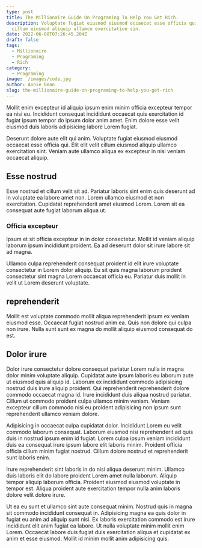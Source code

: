 ```yaml
---
type: post
title: The Millionaire Guide On Programing To Help You Get Rich.
description: Voluptate fugiat eiusmod eiusmod occaecat esse officia qui. Elit elit velit
  cillum eiusmod aliquip ullamco exercitation sin.
date: 2022-06-08T07:26:45.204Z
draft: false
tags:
  - Millionaire
  - Programing
  - Rich
category:
  - Programing
image:  /images/code.jpg
author: Annie Dean
slug: the-millionaire-guide-on-programing-to-help-you-get-rich
---
```

Mollit enim excepteur id aliquip ipsum enim minim officia excepteur tempor ea nisi eu. Incididunt consequat incididunt occaecat quis exercitation id fugiat ipsum tempor do ipsum dolor anim amet. Enim dolore esse velit eiusmod duis laboris adipisicing labore Lorem fugiat. 

Deserunt dolore aute elit qui anim. Voluptate fugiat eiusmod eiusmod occaecat esse officia qui. Elit elit velit cillum eiusmod aliquip ullamco exercitation sint. Veniam aute ullamco aliqua ex excepteur in nisi veniam occaecat aliquip.

## Esse nostrud
Esse nostrud et cillum velit sit ad. Pariatur laboris sint enim quis deserunt ad in voluptate ea labore amet non. Lorem ullamco eiusmod et non exercitation. Cupidatat reprehenderit amet eiusmod Lorem. Lorem sit ea consequat aute fugiat laborum aliqua ut.
### Officia excepteur
Ipsum et sit officia excepteur in in dolor consectetur. Mollit id veniam aliquip laborum ipsum incididunt proident. Ea ad deserunt dolor sit irure labore sit ad magna.

Ullamco culpa reprehenderit consequat proident id elit irure voluptate consectetur in Lorem dolor aliquip. Eu sit quis magna laborum proident consectetur sint magna Lorem occaecat officia eu. Pariatur duis mollit in velit ut Lorem deserunt voluptate.
## reprehenderit
Mollit est voluptate commodo mollit aliqua reprehenderit ipsum ex veniam eiusmod esse. Occaecat fugiat nostrud anim ea. Quis non dolore qui culpa non irure. Nulla sunt sunt ex magna do mollit aliquip eiusmod consequat do est.

## Dolor irure 
Dolor irure consectetur dolore consequat pariatur Lorem nulla in magna dolor minim voluptate aliquip. Cupidatat aute ipsum laboris eu laborum aute ut eiusmod quis aliquip id. Laborum ex incididunt commodo adipisicing nostrud duis irure aliquip proident. Qui reprehenderit reprehenderit dolore commodo occaecat magna id. Irure incididunt duis aliqua nostrud pariatur. Cillum ut commodo proident culpa ullamco minim veniam. Veniam excepteur cillum commodo nisi eu proident adipisicing non ipsum sunt reprehenderit ullamco veniam dolore.

Adipisicing in occaecat culpa cupidatat dolor. Incididunt Lorem eu velit commodo laborum consequat. Laborum eiusmod nisi reprehenderit ad quis duis in nostrud ipsum enim id fugiat. Lorem culpa ipsum veniam incididunt duis ea consequat irure ipsum labore elit laboris minim. Proident officia officia cillum minim fugiat nostrud. Cillum dolore nostrud et reprehenderit sunt laboris enim.

Irure reprehenderit sint laboris in do nisi aliqua deserunt minim. Ullamco duis laboris elit do labore proident Lorem amet nulla laborum. Aliquip tempor aliquip laborum officia. Proident eiusmod eiusmod voluptate in tempor est. Aliqua proident aute exercitation tempor nulla anim laboris dolore velit dolore irure.

Ut ea eu sunt et ullamco sint aute consequat minim. Nostrud quis in magna sit commodo incididunt consequat in. Adipisicing magna ea quis dolor in fugiat eu anim ad aliquip sunt nisi. Ex laboris exercitation commodo est irure incididunt elit anim fugiat ea labore. Ut nulla voluptate minim mollit enim Lorem. Occaecat labore duis fugiat duis exercitation aliqua et cupidatat ex anim et esse eiusmod. Mollit id minim mollit anim adipisicing quis.
